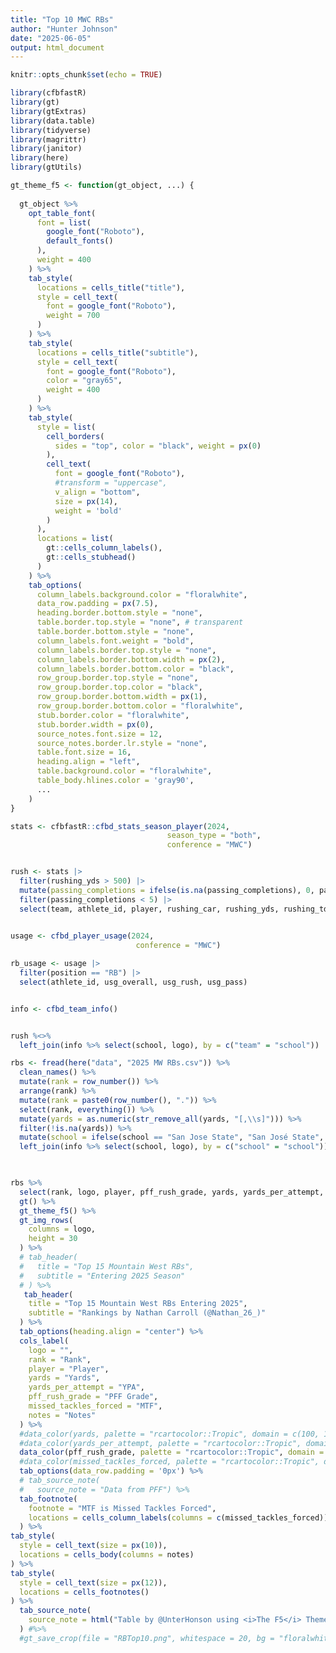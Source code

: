 ```yaml
---
title: "Top 10 MWC RBs"
author: "Hunter Johnson"
date: "2025-06-05"
output: html_document
---
```


```r
knitr::opts_chunk$set(echo = TRUE)
```

```r

library(cfbfastR)
library(gt)
library(gtExtras)
library(data.table)
library(tidyverse)
library(magrittr)
library(janitor)
library(here)
library(gtUtils)

```

```r

gt_theme_f5 <- function(gt_object, ...) {
  
  gt_object %>%
    opt_table_font(
      font = list(
        google_font("Roboto"),
        default_fonts()
      ),
      weight = 400
    ) %>%
    tab_style(
      locations = cells_title("title"),
      style = cell_text(
        font = google_font("Roboto"),
        weight = 700
      )
    ) %>%
    tab_style(
      locations = cells_title("subtitle"),
      style = cell_text(
        font = google_font("Roboto"),
        color = "gray65",
        weight = 400
      )
    ) %>%
    tab_style(
      style = list(
        cell_borders(
          sides = "top", color = "black", weight = px(0)
        ),
        cell_text(
          font = google_font("Roboto"),
          #transform = "uppercase",
          v_align = "bottom",
          size = px(14),
          weight = 'bold'
        )
      ),
      locations = list(
        gt::cells_column_labels(),
        gt::cells_stubhead()
      )
    ) %>%
    tab_options(
      column_labels.background.color = "floralwhite",
      data_row.padding = px(7.5),
      heading.border.bottom.style = "none",
      table.border.top.style = "none", # transparent
      table.border.bottom.style = "none",
      column_labels.font.weight = "bold", 
      column_labels.border.top.style = "none",
      column_labels.border.bottom.width = px(2),
      column_labels.border.bottom.color = "black",
      row_group.border.top.style = "none",
      row_group.border.top.color = "black",
      row_group.border.bottom.width = px(1),
      row_group.border.bottom.color = "floralwhite",
      stub.border.color = "floralwhite",
      stub.border.width = px(0),
      source_notes.font.size = 12,
      source_notes.border.lr.style = "none",
      table.font.size = 16,
      heading.align = "left",
      table.background.color = "floralwhite",
      table_body.hlines.color = 'gray90',
      ...
    )
}

```

```r

stats <- cfbfastR::cfbd_stats_season_player(2024,
                                   season_type = "both",
                                   conference = "MWC") 


rush <- stats |>
  filter(rushing_yds > 500) |>
  mutate(passing_completions = ifelse(is.na(passing_completions), 0, passing_completions)) |>
  filter(passing_completions < 5) |>
  select(team, athlete_id, player, rushing_car, rushing_yds, rushing_td, rushing_long, rushing_ypc, fumbles_lost, fumbles_fum, receiving_rec, receiving_yds, receiving_td, receiving_long)
  

usage <- cfbd_player_usage(2024,
                            conference = "MWC")

rb_usage <- usage |>
  filter(position == "RB") |>
  select(athlete_id, usg_overall, usg_rush, usg_pass)


info <- cfbd_team_info()


rush %<>%
  left_join(info %>% select(school, logo), by = c("team" = "school"))

```

```r


rbs <- fread(here("data", "2025 MW RBs.csv")) %>%
  clean_names() %>%
  mutate(rank = row_number()) %>%
  arrange(rank) %>%
  mutate(rank = paste0(row_number(), ".")) %>%
  select(rank, everything()) %>%
  mutate(yards = as.numeric(str_remove_all(yards, "[,\\s]"))) %>%
  filter(!is.na(yards)) %>%
  mutate(school = ifelse(school == "San Jose State", "San José State", school)) %>%
  left_join(info %>% select(school, logo), by = c("school" = "school"))

   
```

```r

rbs %>%
  select(rank, logo, player, pff_rush_grade, yards, yards_per_attempt,  missed_tackles_forced, notes) %>%
  gt() %>%
  gt_theme_f5() %>%
  gt_img_rows(
    columns = logo,
    height = 30
  ) %>%
  # tab_header(
  #   title = "Top 15 Mountain West RBs",
  #   subtitle = "Entering 2025 Season"
  # ) %>%
   tab_header(
    title = "Top 15 Mountain West RBs Entering 2025",
    subtitle = "Rankings by Nathan Carroll (@Nathan_26_)"
  ) %>%
  tab_options(heading.align = "center") %>%
  cols_label(
    logo = "",
    rank = "Rank",
    player = "Player",
    yards = "Yards",
    yards_per_attempt = "YPA",
    pff_rush_grade = "PFF Grade",
    missed_tackles_forced = "MTF",
    notes = "Notes"
  ) %>%
  #data_color(yards, palette = "rcartocolor::Tropic", domain = c(100, 1400), reverse = T) %>%
  #data_color(yards_per_attempt, palette = "rcartocolor::Tropic", domain = c(3.5, 8), reverse = T) %>%
  data_color(pff_rush_grade, palette = "rcartocolor::Tropic", domain = c(60, 95), reverse = T) %>%
  #data_color(missed_tackles_forced, palette = "rcartocolor::Tropic", domain = c(5, 55), reverse = T) %>%
  tab_options(data_row.padding = '0px') %>%
  # tab_source_note(
  #   source_note = "Data from PFF") %>%
  tab_footnote(
    footnote = "MTF is Missed Tackles Forced",
    locations = cells_column_labels(columns = c(missed_tackles_forced))
  ) %>%
tab_style(
  style = cell_text(size = px(10)),
  locations = cells_body(columns = notes)
) %>%
tab_style(
  style = cell_text(size = px(12)),
  locations = cells_footnotes()
) %>%
  tab_source_note(
    source_note = html("Table by @UnterHonson using <i>The F5</i> Theme, Data by PFF")
  ) #%>%
  #gt_save_crop(file = "RBTop10.png", whitespace = 20, bg = "floralwhite")


```




